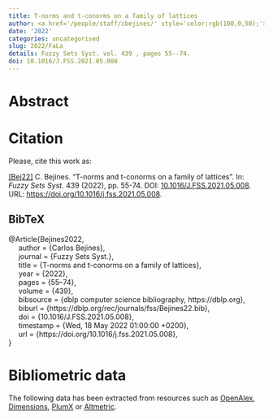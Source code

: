 ```yaml
---
title: T-norms and t-conorms on a family of lattices
author: <a href='/people/staff/cbejines/' style='color:rgb(100,0,50);'>Carlos Bejines</a>
date: '2022'
categories: uncategorised
slug: 2022/FaLa
details: Fuzzy Sets Syst. vol. 439 , pages 55--74.
doi: 10.1016/J.FSS.2021.05.008
---
```




# Abstract










# Citation
Please, cite this work as:


<a name=bib-Bejines2022></a>[[Bej22]](#cite-Bejines2022) C. Bejines. “T-norms and t-conorms on a family of lattices”. In: _Fuzzy Sets Syst._ 439 (2022), pp. 55-74. DOI: [10.1016/J.FSS.2021.05.008](https://doi.org/10.1016%2FJ.FSS.2021.05.008). URL: [https://doi.org/10.1016/j.fss.2021.05.008](https://doi.org/10.1016/j.fss.2021.05.008).

::: {.callout-note appearance="minimal" collapse=true}

## BibTeX

@Article{Bejines2022,<br>&nbsp;&nbsp;&nbsp;&nbsp;  author = {Carlos Bejines},<br>&nbsp;&nbsp;&nbsp;&nbsp;  journal = {Fuzzy Sets Syst.},<br>&nbsp;&nbsp;&nbsp;&nbsp;  title = {T-norms and t-conorms on a family of lattices},<br>&nbsp;&nbsp;&nbsp;&nbsp;  year = {2022},<br>&nbsp;&nbsp;&nbsp;&nbsp;  pages = {55--74},<br>&nbsp;&nbsp;&nbsp;&nbsp;  volume = {439},<br>&nbsp;&nbsp;&nbsp;&nbsp;  bibsource = {dblp computer science bibliography, https://dblp.org},<br>&nbsp;&nbsp;&nbsp;&nbsp;  biburl = {https://dblp.org/rec/journals/fss/Bejines22.bib},<br>&nbsp;&nbsp;&nbsp;&nbsp;  doi = {10.1016/J.FSS.2021.05.008},<br>&nbsp;&nbsp;&nbsp;&nbsp;  timestamp = {Wed, 18 May 2022 01:00:00 +0200},<br>&nbsp;&nbsp;&nbsp;&nbsp;  url = {https://doi.org/10.1016/j.fss.2021.05.008},<br>}

:::



# Bibliometric data


The following data has been extracted from resources such as [OpenAlex](https://openalex.org/), [Dimensions](https://app.dimensions.ai/), [PlumX](https://www.elsevier.com/insights/metrics/plumx) or [Altmetric](https://www.altmetric.com/).

<div style="display: flex; justify-content: center; align-items: center; height: 100%;">
<span class="__dimensions_badge_embed__" data-doi="10.1016/J.FSS.2021.05.008" data-legend="always"></span></div><script async src="https://badge.dimensions.ai/badge.js" charset="utf-8"></script>

<div style="display: flex; justify-content: center; align-items: center; height: 100%;">
<a href="https://plu.mx/plum/a/?doi=10.1016/J.FSS.2021.05.008" class="plumx-details" data-site="plum" data-hide-when-empty="true">T-norms and t-conorms on a family of lattices</a></div>

<div style="display: flex; justify-content: center; align-items: center; height: 100%;">
<script type="text/javascript" src="https://d1bxh8uas1mnw7.cloudfront.net/assets/embed.js"></script><div data-badge-type="medium-donut" class="altmetric-embed" data-badge-details="right" data-doi="10.1016/J.FSS.2021.05.008"></div></div>


## Cites

The following graph plots the number of cites received by this work from its publication, on a yearly basis.

```r
#| echo: false
#| results: asis
#| warning: false
#| message: false
source(here::here('scripts', 'manage_publications.R'))
df <- readRDS('citation_history.rds')
plot_citation_history(df)
```



## Papers citing this work

The following is a non-exhaustive list of papers that cite this work:


<a name=bib-Bejines_2023></a>[[1]](#cite-Bejines_2023) C. Bejines and M. Ojeda-Hernández. “Counting semicopulas on finite structures”. In: _Fuzzy Sets and Systems_ 462 (Jun. 2023), p. 108405. ISSN: 0165-0114. DOI: [10.1016/j.fss.2022.09.011](https://doi.org/10.1016%2Fj.fss.2022.09.011). URL: [http://dx.doi.org/10.1016/j.fss.2022.09.011](http://dx.doi.org/10.1016/j.fss.2022.09.011).

<a name=bib-Munar_Covas_2023></a>[[2]](#cite-Munar_Covas_2023) M. Munar-Covas, S. Massanet, and D. Ruiz-Aguilera. “Why are Discrete Implications Necessary? An Analysis Through the Discretization Process”. In: _IEEE Transactions on Fuzzy Systems_ 31.5 (May. 2023), p. 1484–1496. ISSN: 1941-0034. DOI: [10.1109/tfuzz.2022.3204450](https://doi.org/10.1109%2Ftfuzz.2022.3204450). URL: [http://dx.doi.org/10.1109/tfuzz.2022.3204450](http://dx.doi.org/10.1109/tfuzz.2022.3204450).

<a name=bib-Munar_2024></a>[[3]](#cite-Munar_2024) M. Munar, M. Couceiro, S. Massanet, et al. “A survey on the enumeration of classes of logical connectives and aggregation functions defined on a finite chain, with new results”. In: _Fuzzy Sets and Systems_ 490 (Aug. 2024), p. 109023. ISSN: 0165-0114. DOI: [10.1016/j.fss.2024.109023](https://doi.org/10.1016%2Fj.fss.2024.109023). URL: [http://dx.doi.org/10.1016/j.fss.2024.109023](http://dx.doi.org/10.1016/j.fss.2024.109023).

<a name=bib-Munar_2023></a>[[4]](#cite-Munar_2023) M. Munar, S. Massanet, and D. Ruiz-Aguilera. “On the cardinality of some families of discrete connectives”. In: _Information Sciences_ 621 (Apr. 2023), p. 708–728. ISSN: 0020-0255. DOI: [10.1016/j.ins.2022.10.121](https://doi.org/10.1016%2Fj.ins.2022.10.121). URL: [http://dx.doi.org/10.1016/j.ins.2022.10.121](http://dx.doi.org/10.1016/j.ins.2022.10.121).

